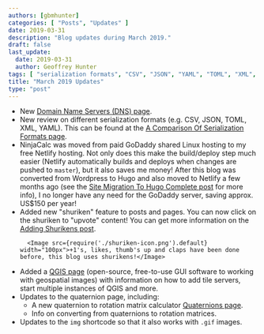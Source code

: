 ```yaml
---
authors: [gbmhunter]
categories: [ "Posts", "Updates" ]
date: 2019-03-31
description: "Blog updates during March 2019."
draft: false
last_update:
  date: 2019-03-31
  author: Geoffrey Hunter
tags: [ "serialization formats", "CSV", "JSON", "YAML", "TOML", "XML", "DNS", "domain name server", "shuriken", "QGIS", "GUI", "quaternion", "calculator" ]
title: "March 2019 Updates"
type: "post"
---
```


<ul>
  <li>New <a href="/programming/website-design/domain-name-servers-dns">Domain Name Servers (DNS) page</a>.</li>
  <li>New review on different serialization formats (e.g. CSV, JSON, TOML, XML, YAML). This can be found at the <a href="/programming/serialization-formats/a-comparison-of-serialization-formats">A Comparison Of Serialization Formats page</a>.</li>
  <li>NinjaCalc was moved from paid GoDaddy shared Linux hosting to my free Netlify hosting. Not only does this make the build/deploy step much easier (Netlify automatically builds and deploys when changes are pushed to <code>master</code>), but it also saves me money! After this blog was converted from Wordpress to Hugo and also moved to Netlify a few months ago (see the <a href="/blog/2018/12/15/site-migration-to-hugo-complete/">Site Migration To Hugo Complete post</a> for more info), I no longer have any need for the GoDaddy server, saving approx. US$150 per year!</li>
  <li>
      Added new "shuriken" feature to posts and pages. You can now click on the shuriken to "upvote" content! You can get more information on the <a href="/posts/2019/03-10-adding-shurikens/">Adding Shurikens post</a>.

      <Image src={require('./shuriken-icon.png').default} width="100px">+1's, likes, thumb's up and claps have been done before, this blog uses shurikens!</Image>
  </li>
  <li>Added a <a href="/space/qgis">QGIS page</a> (open-source, free-to-use GUI software to working with geospatial images) with information on how to add tile servers, start multiple instances of QGIS and more.</li>
  <li>
    Updates to the quaternion page, including:
    <ul>
      <li>A new quaternion to rotation matrix calculator <a href="/mathematics/geometry/quaternions/">Quaternions page</a>.</li>
      <li>Info on converting from quaternions to rotation matrices.</li>
    </ul>
  </li>
  <li>Updates to the <code>img</code> shortcode so that it also works with <code>.gif</code> images.</li>
</ul>